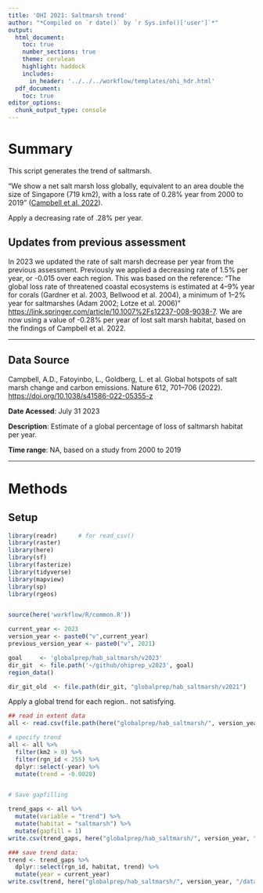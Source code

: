 ```yaml
---
title: 'OHI 2021: Saltmarsh trend'
author: "*Compiled on `r date()` by `r Sys.info()['user']`*"
output: 
  html_document:
    toc: true
    number_sections: true
    theme: cerulean
    highlight: haddock
    includes: 
      in_header: '../../../workflow/templates/ohi_hdr.html'
  pdf_document:
    toc: true
editor_options: 
  chunk_output_type: console
---
```


# Summary

This script generates the trend of saltmarsh.

"We show a net salt marsh loss globally, equivalent to an area double the size of Singapore (719 km2), with a loss rate of 0.28% year from 2000 to 2019" ([Campbell et al. 2022](https://doi.org/10.1038/s41586-022-05355-z)).

Apply a decreasing rate of .28% per year.

## Updates from previous assessment

In 2023 we updated the rate of salt marsh decrease per year from the previous assessment. Previously we applied a decreasing rate of 1.5% per year, or -0.015 over each region. This was based on the reference: "The global loss rate of threatened coastal ecosystems is estimated at 4--9% year for corals (Gardner et al. 2003, Bellwood et al. 2004), a minimum of 1--2% year for saltmarshes (Adam 2002; Lotze et al. 2006)" <https://link.springer.com/article/10.1007%2Fs12237-008-9038-7>. We are now using a value of -0.28% per year of lost salt marsh habitat, based on the findings of Campbell et al. 2022.

------------------------------------------------------------------------

## Data Source

Campbell, A.D., Fatoyinbo, L., Goldberg, L. et al. Global hotspots of salt marsh change and carbon emissions. Nature 612, 701--706 (2022). <https://doi.org/10.1038/s41586-022-05355-z>

**Date Acessed**: July 31 2023

**Description**: Estimate of a global percentage of loss of saltmarsh habitat per year.

**Time range**: NA, based on a study from 2000 to 2019

------------------------------------------------------------------------

# Methods

## Setup

```r
library(readr)      # for read_csv()
library(raster)
library(here)
library(sf)
library(fasterize)
library(tidyverse)
library(mapview)
library(sp)
library(rgeos)


source(here('workflow/R/common.R'))

current_year <- 2023
version_year <- paste0("v",current_year)
previous_version_year <- paste0("v", 2021)

goal     <- 'globalprep/hab_saltmarsh/v2023'
dir_git  <- file.path('~/github/ohiprep_v2023', goal)
region_data()

dir_git_old  <- file.path(dir_git, "globalprep/hab_saltmarsh/v2021")

```

Apply a global trend for each region.. not satisfying.

```r
## read in extent data
all <- read.csv(file.path(here("globalprep/hab_saltmarsh/", version_year, "data/habitat_extent_saltmarsh_updated.csv")))

# specify trend
all <- all %>%
  filter(km2 > 0) %>%
  filter(rgn_id < 255) %>%
  dplyr::select(-year) %>%
  mutate(trend = -0.0028)


# Save gapfilling 

trend_gaps <- all %>%
  mutate(variable = "trend") %>%
  mutate(habitat = "saltmarsh") %>%
  mutate(gapfill = 1)
write.csv(trend_gaps, here("globalprep/hab_saltmarsh/", version_year, "data/trend_saltmarsh_gf.csv"), row.names=FALSE)

### save trend data:
trend <- trend_gaps %>%
  dplyr::select(rgn_id, habitat, trend) %>%
  mutate(year = current_year)
write.csv(trend, here("globalprep/hab_saltmarsh/", version_year, "/data/habitat_trend_saltmarsh_updated.csv"), row.names=FALSE)

```
